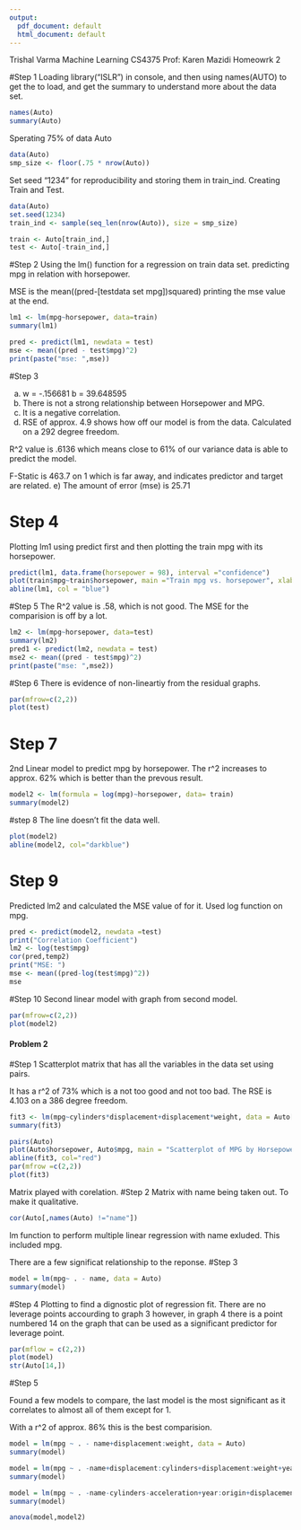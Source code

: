 ```yaml
---
output:
  pdf_document: default
  html_document: default
---
```

Trishal Varma 
Machine Learning CS4375
Prof: Karen Mazidi
Homeowrk 2 

#Step 1 
Loading library("ISLR") in console, and then using names(AUTO) to get the to load, and get the summary to understand more about the data set. 
```r
names(Auto)
summary(Auto)
```
Sperating 75% of data Auto
```r
data(Auto)
smp_size <- floor(.75 * nrow(Auto))
```
Set seed "1234" for reproducibility and storing them in train_ind. Creating Train and Test.
```r
data(Auto)
set.seed(1234)
train_ind <- sample(seq_len(nrow(Auto)), size = smp_size)

train <- Auto[train_ind,]
test <- Auto[-train_ind,] 
```

#Step 2 
Using the lm() function for a regression on train data set. predicting mpg in relation with horsepower. 

MSE is the mean((pred-[testdata set mpg])squared)
printing the mse value at the end. 
```r
lm1 <- lm(mpg~horsepower, data=train)
summary(lm1)

pred <- predict(lm1, newdata = test)
mse <- mean((pred - test$mpg)^2)
print(paste("mse: ",mse))
```

#Step 3 


a) w = -.156681   b = 39.648595
b) There is not a strong relationship between Horsepower and MPG. 
c) It is a negative correlation. 
d) RSE of approx. 4.9 shows how off our model is from the data. Calculated on a 292 degree freedom. 

R^2 value is .6136 which means close to 61% of our variance data is able to predict the model. 

F-Static is 463.7 on 1 which is far away, and indicates predictor and target are related. 
e) The amount of error (mse) is 25.71

# Step 4 
Plotting lm1 using predict first and then plotting the train mpg with its horsepower. 

<!-- As the MPG increases, the horsepower decreases. -->
```r
predict(lm1, data.frame(horsepower = 98), interval ="confidence")
plot(train$mpg~train$horsepower, main ="Train mpg vs. horsepower", xlab = "mpg", ylab = "horsepower")
abline(lm1, col = "blue")
```

#Step 5
The R^2 value is .58, which is not good. The MSE for the comparision is off by a lot. 
```r
lm2 <- lm(mpg~horsepower, data=test)
summary(lm2)
pred1 <- predict(lm2, newdata = test)
mse2 <- mean((pred - test$mpg)^2)
print(paste("mse: ",mse2))

```

#Step 6 
There is evidence of non-lineartiy from the residual graphs. 
```r
par(mfrow=c(2,2))
plot(test)
```

# Step 7
2nd Linear model to predict mpg by horsepower. The r^2 increases to approx. 62% which is better than the prevous result. 
```r
model2 <- lm(formula = log(mpg)~horsepower, data= train)
summary(model2)
```

#step 8
The line doesn't fit the data well.
```r
plot(model2)
abline(model2, col="darkblue")
```

# Step 9
Predicted lm2 and calculated the MSE value of for it. Used log function on mpg. 
```r
pred <- predict(model2, newdata =test)
print("Correlation Coefficient")
lm2 <- log(test$mpg)
cor(pred,temp2)
print("MSE: ")
mse <- mean((pred-log(test$mpg)^2))
mse
```

#Step 10
Second linear model with graph from second model. 
```r
par(mfrow=c(2,2))
plot(model2)
```

#### Problem 2

#Step 1 
Scatterplot matrix that has all the variables in the data set using pairs. 

It has a r^2 of 73% which is a not too good and not too bad. The RSE is 4.103 on a 386 degree freedom.  
```r
fit3 <- lm(mpg~cylinders*displacement+displacement*weight, data = Auto[,1:8])
summary(fit3)

pairs(Auto)
plot(Auto$horsepower, Auto$mpg, main = "Scatterplot of MPG by Horsepower", xlab = "Horsepower", ylab = "Miles per gallon", col = "blue")
abline(fit3, col="red")
par(mfrow =c(2,2))
plot(fit3)

```

Matrix played with corelation. 
#Step 2
Matrix with name being taken out. To make it qualitative. 
```r
cor(Auto[,names(Auto) !="name"])
```

lm function to perform multiple linear regression with name exluded. This included mpg. 

There are a few significat relationship to the reponse. 
#Step 3
```r
model = lm(mpg~ . - name, data = Auto)
summary(model)

```

#Step 4
Plotting to find a dignostic plot of regression fit. 
There are no leverage points accourding to graph 3 however, in graph 4 there is a point numbered 14 on the graph that can be used as a significant predictor for leverage point. 
```r
par(mflow = c(2,2))
plot(model)
str(Auto[14,])
```


#Step 5

Found a few models to compare, the last model is the most significant as it correlates to almost all of them except for 1. 

With a r^2 of approx. 86% this is the best comparision. 

```r
model = lm(mpg ~ . - name+displacement:weight, data = Auto)
summary(model)

model = lm(mpg ~ . -name+displacement:cylinders+displacement:weight+year:origin+acceleration: horsepower, data = Auto)
summary(model)

model = lm(mpg ~ . -name-cylinders-acceleration+year:origin+displacement:weight+displacement:weight+acceleration:horsepower+acceleration:weight, data = Auto)
summary(model)


```

```r
anova(model,model2)
```
